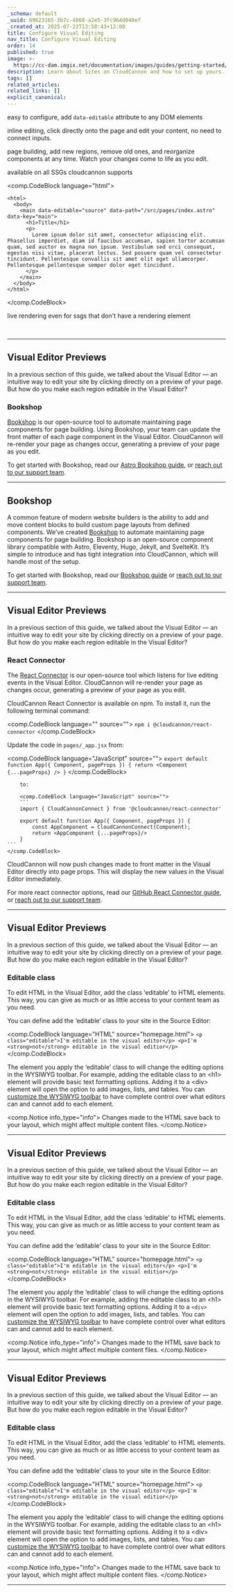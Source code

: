```yaml
---
_schema: default
_uuid: 69623165-3b7c-4868-a2e5-3fc964d040ef
_created_at: 2025-07-22T13:50:43+12:00
title: Configure Visual Editing
nav_title: Configure Visual Editing
order: 14
published: true
image: >-
  https://cc-dam.imgix.net/documentation/images/guides/getting-started/guide-thumbnails/CloudCannon-Getting-Started-Thumbnail-Universal.png
description: Learn about Sites on CloudCannon and how to set up yours.
tags: []
related_articles:
related_links: []
explicit_canonical:
---
```

easy to configure, add `data-editable` attribute to any DOM elements

inline editing, click directly onto the page and edit your content, no need to connect inputs.

page building, add new regions, remove old ones, and reorganize components at any time. Watch your changes come to life as you edit.

available on all SSGs cloudcannon supports

<comp.CodeBlock language="html">
``````````
<html>
  <body>
    <main data-editable="source" data-path="/src/pages/index.astro" data-key="main">
      <h1>Title</h1>
      <p>
        Lorem ipsum dolor sit amet, consectetur adipiscing elit. Phasellus imperdiet, diam id faucibus accumsan, sapien tortor accumsan quam, sed auctor ex magna non ipsum. Vestibulum sed orci consequat, egestas nisi vitae, placerat lectus. Sed posuere quam vel consectetur tincidunt. Pellentesque convallis sit amet elit eget ullamcorper. Pellentesque pellentesque semper dolor eget tincidunt.
      </p>
    </main>
  </body>
</html>
``````````
</comp.CodeBlock>

live rendering even for ssgs that don't have a rendering element

&nbsp;

---

## Visual Editor Previews

In a previous section of this guide, we talked about the Visual Editor — an intuitive way to edit your site by clicking directly on a preview of your page. But how do you make each region editable in the Visual Editor?

### Bookshop

<a target="_blank" rel="noreferrer noopener" href="https://github.com/CloudCannon/bookshop/">Bookshop</a> is our open-source tool to automate maintaining page components for page building. Using Bookshop, your team can update the front matter of each page component in the Visual Editor. CloudCannon will re-render your page as changes occur, generating a preview of your page as you edit.

To get started with Bookshop, read our <a target="_blank" rel="noreferrer noopener" href="https://cloudcannon.com/documentation/guides/bookshop-astro-guide/">Astro Bookshop guide</a>, or <a target="_blank" rel="noreferrer noopener" href="https://cloudcannon.com/documentation/support/">reach out to our support team</a>.

---

## Bookshop

A common feature of modern website builders is the ability to add and move content blocks to build custom page layouts from defined components. We’ve created <a target="_blank" rel="noopener" href="https://github.com/CloudCannon/bookshop">Bookshop</a> to automate maintaining page components for page building. Bookshop is an open-source component library compatible with Astro, Eleventy, Hugo, Jekyll, and SvelteKit. It’s simple to introduce and has tight integration into CloudCannon, which will handle most of the setup.

To get started with Bookshop, read our <a target="_blank" rel="noopener" href="https://github.com/CloudCannon/bookshop/">Bookshop guide</a> or <a target="_blank" rel="noopener" href="https://cloudcannon.com/documentation/support/">reach out to our support team</a>.

---

## Visual Editor Previews

In a previous section of this guide, we talked about the Visual Editor — an intuitive way to edit your site by clicking directly on a preview of your page. But how do you make each region editable in the Visual Editor?

### React Connector

The <a target="_blank" rel="noreferrer noopener" href="https://github.com/CloudCannon/react-connector">React Connector</a> is our open-source tool which listens for live editing events in the Visual Editor. CloudCannon will re-render your page as changes occur, generating a preview of your page as you edit.

CloudCannon React Connector is available on npm. To install it, run the following terminal command:

<comp.CodeBlock language="" source="">
    ```
        npm i @cloudcannon/react-connector
    ```
    </comp.CodeBlock>

Update the code in `pages/_app.jsx` from:

<comp.CodeBlock language="JavaScript" source="">
    ```
        export default function App({ Component, pageProps }) {
        	return <Component {...pageProps} />
        }
        ```
        </comp.CodeBlock>

        to:

        <comp.CodeBlock language="JavaScript" source="">
        ```
        import { CloudCannonConnect } from '@cloudcannon/react-connector'

        export default function App({ Component, pageProps }) {
        	const AppComponent = CloudCannonConnect(Component);
        	return <AppComponent {...pageProps}/>
        }
    ```
    </comp.CodeBlock>

CloudCannon will now push changes made to front matter in the Visual Editor directly into page props. This will display the new values in the Visual Editor immediately.

For more react connector options, read our <a target="_blank" rel="noreferrer noopener" href="https://github.com/CloudCannon/react-connector">GitHub React Connector guide</a>, or <a target="_blank" rel="noopener" href="https://cloudcannon.com/documentation/support/">reach out to our support team</a>.

---

## Visual Editor Previews

In a previous section of this guide, we talked about the Visual Editor — an intuitive way to edit your site by clicking directly on a preview of your page. But how do you make each region editable in the Visual Editor?

### Editable class

To edit HTML in the Visual Editor, add the class ‘editable’ to HTML elements. This way, you can give as much or as little access to your content team as you need.

You can define add the ‘editable’ class to your site in the Source Editor:

<comp.CodeBlock language="HTML" source="homepage.html">
    ```
        <p class="editable">I'm editable in the visual editor</p>
        <p>I'm <strong>not</strong> editable in the visual editior</p>
    ```
    </comp.CodeBlock>

The element you apply the ‘editable’ class to will change the editing options in the WYSIWYG toolbar. For example, adding the editable class to an &lt;h1&gt; element will provide basic text formatting options. Adding it to a &lt;div&gt; element will open the option to add images, lists, and tables. You can [customize the WYSIWYG toolbar](/documentation/articles/configuring-toolbars) to have complete control over what editors can and cannot add to each element.

<comp.Notice info_type="info">
  Changes made to the HTML save back to your layout, which might affect multiple content files.
</comp.Notice>

---

## Visual Editor Previews

In a previous section of this guide, we talked about the Visual Editor — an intuitive way to edit your site by clicking directly on a preview of your page. But how do you make each region editable in the Visual Editor?

### Editable class

To edit HTML in the Visual Editor, add the class ‘editable’ to HTML elements. This way, you can give as much or as little access to your content team as you need.

You can define add the ‘editable’ class to your site in the Source Editor:

<comp.CodeBlock language="HTML" source="homepage.html">
    ```
          <p class="editable">I'm editable in the visual editor</p>
          <p>I'm <strong>not</strong> editable in the visual editior</p>
    ```
    </comp.CodeBlock>

The element you apply the ‘editable’ class to will change the editing options in the WYSIWYG toolbar. For example, adding the editable class to an &lt;h1&gt; element will provide basic text formatting options. Adding it to a `<div>` element will open the option to add images, lists, and tables. You can [customize the WYSIWYG toolbar](/documentation/articles/configuring-toolbars) to have complete control over what editors can and cannot add to each element.

<comp.Notice info_type="info">
  Changes made to the HTML save back to your layout, which might affect multiple content files.
</comp.Notice>

---

## Visual Editor Previews

In a previous section of this guide, we talked about the Visual Editor — an intuitive way to edit your site by clicking directly on a preview of your page. But how do you make each region editable in the Visual Editor?

### Editable class

To edit HTML in the Visual Editor, add the class ‘editable’ to HTML elements. This way, you can give as much or as little access to your content team as you need.

You can define add the ‘editable’ class to your site in the Source Editor:

<comp.CodeBlock language="HTML" source="homepage.html">
    ```
                <p class="editable">I'm editable in the visual editor</p>
                <p>I'm <strong>not</strong> editable in the visual editior</p>
    ```
    </comp.CodeBlock>

The element you apply the ‘editable’ class to will change the editing options in the WYSIWYG toolbar. For example, adding the editable class to an &lt;h1&gt; element will provide basic text formatting options. Adding it to a &lt;div&gt; element will open the option to add images, lists, and tables. You can [customize the WYSIWYG toolbar](/documentation/articles/configuring-toolbars) to have complete control over what editors can and cannot add to each element.

<comp.Notice info_type="info">
  Changes made to the HTML save back to your layout, which might affect multiple content files.
</comp.Notice>

---

&nbsp;

&nbsp;